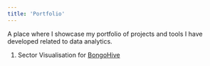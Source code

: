 ```yaml
---
title: 'Portfolio'
---
```


A place where I showcase my portfolio of projects and tools I have developed related to data analytics.

1.  Sector Visualisation for [BongoHive](http://bongohive.co.zm/)
